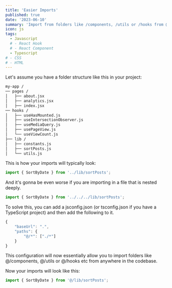 ```yaml
---
title: 'Easier Imports'
published: true
date: '2023-06-10'
summary: 'Import from folders like /components, /utils or /hooks from @/anywhere in your codebase.'
icon: js
tags:
  - Javascript
  # - React Hook
  # - React Component
  - Typescript
# - CSS
# - HTML
---
```


Let's assume you have a folder structure like this in your project:

<CodeBlock>

```sh:example.sh
my-app /
── pages /
│   ├── about.jsx
│   ├── analytics.jsx
│   ├── index.jsx
── hooks /
│   ├── useHasMounted.js
│   ├── useIntersectionObserver.js
│   ├── useMediaQuery.js
│   ├── usePageView.js
│   └── useViewCount.js
├── lib /
│   ├── constants.js
│   ├── sortPosts.js
│   └── utils.js
```

</CodeBlock>

This is how your imports will typically look:

<CodeBlock>

```JavaScript:example.ts
import { SortByDate } from '../lib/sortPosts';
```

</CodeBlock>

And it's gonna be even worse if you are importing in a file that is nested deeply.

<CodeBlock>

```JavaScript:example.ts
import { SortByDate } from '../../../lib/sortPosts';
```

</CodeBlock>

To solve this, you can add a jsconfig.json (or tsconfig.json if you have a TypeScript project) and then add the following to it.

<CodeBlock>

```JavaScript:example.ts
{
    "baseUrl": ".",
    "paths": {
        "@/*": ["./*"]
    }
}
```

</CodeBlock>

This configuration will now essentially allow you to import folders like @/components, @/utils or @/hooks etc from anywhere in the codebase.

Now your imports will look like this:

<CodeBlock>

```JavaScript:example.ts
import { SortByDate } from '@/lib/sortPosts';
```

</CodeBlock>
